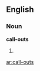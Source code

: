 ==English==

===Noun===
'''call-outs'''

# {{plural of|call-out}}

{{anagrams:en/acllostu}}
[[ar:call-outs]]